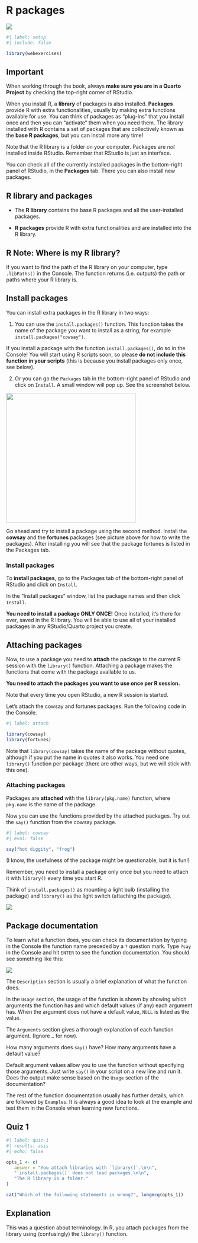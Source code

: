 # R packages {#sec-packages}

![](https://img.shields.io/badge/Area-R-green)

```r
#| label: setup
#| include: false

library(webexercises)
```

::: callout-important
## Important

When working through the book, always **make sure you are in a Quarto Project** by checking the top-right corner of RStudio.
:::

When you install R, a **library** of packages is also installed. **Packages** provide R with extra functionalities, usually by making extra functions available for use. You can think of packages as "plug-ins" that you install once and then you can "activate" them when you need them. The library installed with R contains a set of packages that are collectively known as the **base R packages**, but you can install more any time!

Note that the R library is a folder on your computer. Packages are *not* installed inside RStudio. Remember that RStudio is just an interface.

You can check all of the currently installed packages in the bottom-right panel of RStudio, in the **Packages** tab. There you can also install new packages.

::: callout-tip
## R library and packages

-   The **R library** contains the base R packages and all the user-installed packages.

-   **R packages** provide R with extra functionalities and are installed into the R library.
:::

::: callout-important
## R Note: Where is my R library?

If you want to find the path of the R library on your computer, type `.libPaths()` in the Console. The function returns (i.e. outputs) the path or paths where your R library is.
:::

## Install packages

You can install extra packages in the R library in two ways:

1.  You can use the `install.packages()` function. This function takes the name of the package you want to install as a string, for example `install.packages("cowsay")`.

::: callout-important
If you install a package with the function `install.packages()`, do so in the Console! You will start using R scripts soon, so please **do not include this function in your scripts** (this is because you install packages only once, see below).
:::

2.  Or you can go the `Packages` tab in the bottom-right panel of RStudio and click on `Install`. A small window will pop up. See the screenshot below.

![](img/install-packages.png){fig-align="center" width="350"}

Go ahead and try to install a package using the second method. Install the **cowsay** and the **fortunes** packages (see picture above for how to write the packages). After installing you will see that the package fortunes is listed in the Packages tab.

::: callout-tip
### Install packages

To **install packages**, go to the Packages tab of the bottom-right panel of RStudio and click on `Install`.

In the "Install packages" window, list the package names and then click `Install`.
:::

::: callout-important
**You need to install a package ONLY ONCE!** Once installed, it's there for ever, saved in the R library. You will be able to use all of your installed packages in any RStudio/Quarto project you create.
:::

## Attaching packages

Now, to use a package you need to **attach** the package to the current R session with the `library()` function. Attaching a package makes the functions that come with the package available to us.

::: callout-important
**You need to attach the packages you want to use once per R session.**

Note that every time you open RStudio, a new R session is started.
:::

Let's attach the cowsay and fortunes packages. Run the following code in the Console.

```r
#| label: attach

library(cowsay)
library(fortunes)
```

Note that `library(cowsay)` takes the name of the package without quotes, although if you put the name in quotes it also works. You need one `library()` function per package (there are other ways, but we will stick with this one).

::: callout-tip
### Attaching packages

Packages are **attached** with the `library(pkg.name)` function, where `pkg.name` is the name of the package.
:::

Now you can use the functions provided by the attached packages. Try out the `say()` function from the cowsay package.

```r
#| label: cowsay
#| eval: false

say("hot diggity", "frog")
```

(I know, the usefulness of the package might be questionable, but it is fun!)

::: callout-important
Remember, you need to install a package only once but you need to attach it with `library()` every time you start R.

Think of `install.packages()` as mounting a light bulb (installing the package) and `library()` as the light switch (attaching the package).

![](img/install-vs-attach.jpeg)
:::

## Package documentation

To learn what a function does, you can check its documentation by typing in the Console the function name preceded by a `?` question mark. Type `?say` in the Console and hit `ENTER` to see the function documentation. You should see something like this:

![](img/say-doc.png){fig-align="center"}

The `Description` section is usually a brief explanation of what the function does.

In the `Usage` section, the usage of the function is shown by showing which arguments the function has and which default values (if any) each argument has. When the argument does not have a default value, `NULL` is listed as the value.

The `Arguments` section gives a thorough explanation of each function argument. (Ignore `…` for now).

How many arguments does `say()` have? How many arguments have a default value?

Default argument values allow you to use the function without specifying those arguments. Just write `say()` in your script on a new line and run it. Does the output make sense based on the `Usage` section of the documentation?

The rest of the function documentation usually has further details, which are followed by `Examples`. It is always a good idea to look at the example and test them in the Console when learning new functions.

::: callout-note
## Quiz 1

```r
#| label: quiz-1
#| results: asis
#| echo: false

opts_1 <- c(
   answer = "You attach libraries with `library()`.\n\n",
   "`install.packages()` does not load packages.\n\n",
   "The R library is a folder."
)

cat("Which of the following statements is wrong?", longmcq(opts_1))
```
:::

::: {.callout-important collapse="true"}
## Explanation

This was a question about terminology. In R, you attach packages from the library using (confusingly) the `library()` function.
:::

